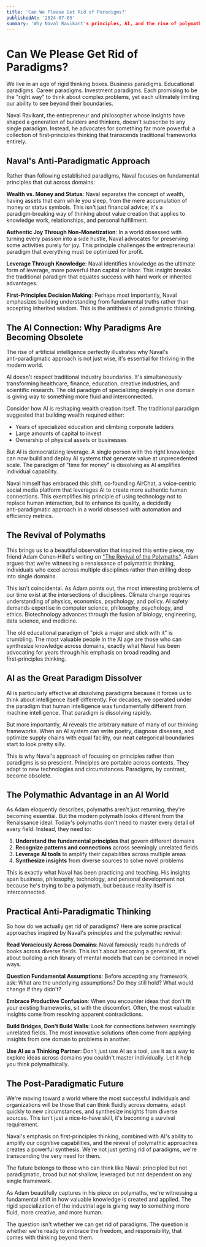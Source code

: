```yaml
---
title: 'Can We Please Get Rid of Paradigms?'
publishedAt: '2024-07-05'
summary: 'Why Naval Ravikant's principles, AI, and the rise of polymaths point toward a post‑paradigmatic future where first‑principles thinking transcends rigid frameworks.'
---
```


# Can We Please Get Rid of Paradigms?

We live in an age of rigid thinking boxes. Business paradigms. Educational paradigms. Career paradigms. Investment paradigms. Each promising to be the "right way" to think about complex problems, yet each ultimately limiting our ability to see beyond their boundaries.

Naval Ravikant, the entrepreneur and philosopher whose insights have shaped a generation of builders and thinkers, doesn't subscribe to any single paradigm. Instead, he advocates for something far more powerful: a collection of first‑principles thinking that transcends traditional frameworks entirely.

## Naval's Anti‑Paradigmatic Approach

Rather than following established paradigms, Naval focuses on fundamental principles that cut across domains:

**Wealth vs. Money and Status**: Naval separates the concept of wealth, having assets that earn while you sleep, from the mere accumulation of money or status symbols. This isn't just financial advice; it's a paradigm‑breaking way of thinking about value creation that applies to knowledge work, relationships, and personal fulfillment.

**Authentic Joy Through Non‑Monetization**: In a world obsessed with turning every passion into a side hustle, Naval advocates for preserving some activities purely for joy. This principle challenges the entrepreneurial paradigm that everything must be optimized for profit.

**Leverage Through Knowledge**: Naval identifies knowledge as the ultimate form of leverage, more powerful than capital or labor. This insight breaks the traditional paradigm that equates success with hard work or inherited advantages.

**First‑Principles Decision Making**: Perhaps most importantly, Naval emphasizes building understanding from fundamental truths rather than accepting inherited wisdom. This is the antithesis of paradigmatic thinking.

## The AI Connection: Why Paradigms Are Becoming Obsolete

The rise of artificial intelligence perfectly illustrates why Naval's anti‑paradigmatic approach is not just wise, it's essential for thriving in the modern world.

AI doesn't respect traditional industry boundaries. It's simultaneously transforming healthcare, finance, education, creative industries, and scientific research. The old paradigm of specializing deeply in one domain is giving way to something more fluid and interconnected.

Consider how AI is reshaping wealth creation itself. The traditional paradigm suggested that building wealth required either:
- Years of specialized education and climbing corporate ladders
- Large amounts of capital to invest
- Ownership of physical assets or businesses

But AI is democratizing leverage. A single person with the right knowledge can now build and deploy AI systems that generate value at unprecedented scale. The paradigm of "time for money" is dissolving as AI amplifies individual capability.

Naval himself has embraced this shift, co‑founding AirChat, a voice‑centric social media platform that leverages AI to create more authentic human connections. This exemplifies his principle of using technology not to replace human interaction, but to enhance its quality, a decidedly anti‑paradigmatic approach in a world obsessed with automation and efficiency metrics.

## The Revival of Polymaths

This brings us to a beautiful observation that inspired this entire piece, my friend Adam Cohen‑Hillel's writing on <a href="https://essays.adamcohenhillel.com/p/the-revival-of-the-polymaths" target="_blank" rel="noopener noreferrer">"The Revival of the Polymaths"</a>. Adam argues that we're witnessing a renaissance of polymathic thinking, individuals who excel across multiple disciplines rather than drilling deep into single domains.

This isn't coincidental. As Adam points out, the most interesting problems of our time exist at the intersections of disciplines. Climate change requires understanding of physics, economics, psychology, and policy. AI safety demands expertise in computer science, philosophy, psychology, and ethics. Biotechnology advances through the fusion of biology, engineering, data science, and medicine.

The old educational paradigm of "pick a major and stick with it" is crumbling. The most valuable people in the AI age are those who can synthesize knowledge across domains, exactly what Naval has been advocating for years through his emphasis on broad reading and first‑principles thinking.

## AI as the Great Paradigm Dissolver

AI is particularly effective at dissolving paradigms because it forces us to think about intelligence itself differently. For decades, we operated under the paradigm that human intelligence was fundamentally different from machine intelligence. That paradigm is dissolving rapidly.

But more importantly, AI reveals the arbitrary nature of many of our thinking frameworks. When an AI system can write poetry, diagnose diseases, and optimize supply chains with equal facility, our neat categorical boundaries start to look pretty silly.

This is why Naval's approach of focusing on principles rather than paradigms is so prescient. Principles are portable across contexts. They adapt to new technologies and circumstances. Paradigms, by contrast, become obsolete.

## The Polymathic Advantage in an AI World

As Adam eloquently describes, polymaths aren't just returning, they're becoming essential. But the modern polymath looks different from the Renaissance ideal. Today's polymaths don't need to master every detail of every field. Instead, they need to:

1. **Understand the fundamental principles** that govern different domains
2. **Recognize patterns and connections** across seemingly unrelated fields  
3. **Leverage AI tools** to amplify their capabilities across multiple areas
4. **Synthesize insights** from diverse sources to solve novel problems

This is exactly what Naval has been practicing and teaching. His insights span business, philosophy, technology, and personal development not because he's trying to be a polymath, but because reality itself is interconnected.

## Practical Anti‑Paradigmatic Thinking

So how do we actually get rid of paradigms? Here are some practical approaches inspired by Naval's principles and the polymathic revival:

**Read Voraciously Across Domains**: Naval famously reads hundreds of books across diverse fields. This isn't about becoming a generalist, it's about building a rich library of mental models that can be combined in novel ways.

**Question Fundamental Assumptions**: Before accepting any framework, ask: What are the underlying assumptions? Do they still hold? What would change if they didn't?

**Embrace Productive Confusion**: When you encounter ideas that don't fit your existing frameworks, sit with the discomfort. Often, the most valuable insights come from resolving apparent contradictions.

**Build Bridges, Don't Build Walls**: Look for connections between seemingly unrelated fields. The most innovative solutions often come from applying insights from one domain to problems in another.

**Use AI as a Thinking Partner**: Don't just use AI as a tool, use it as a way to explore ideas across domains you couldn't master individually. Let it help you think polymathically.

## The Post‑Paradigmatic Future

We're moving toward a world where the most successful individuals and organizations will be those that can think fluidly across domains, adapt quickly to new circumstances, and synthesize insights from diverse sources. This isn't just a nice‑to‑have skill, it's becoming a survival requirement.

Naval's emphasis on first‑principles thinking, combined with AI's ability to amplify our cognitive capabilities, and the revival of polymathic approaches creates a powerful synthesis. We're not just getting rid of paradigms, we're transcending the very need for them.

The future belongs to those who can think like Naval: principled but not paradigmatic, broad but not shallow, leveraged but not dependent on any single framework.

As Adam beautifully captures in his piece on polymaths, we're witnessing a fundamental shift in how valuable knowledge is created and applied. The rigid specialization of the industrial age is giving way to something more fluid, more creative, and more human.

The question isn't whether we can get rid of paradigms. The question is whether we're ready to embrace the freedom, and responsibility, that comes with thinking beyond them.
